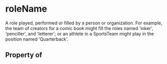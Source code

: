 # roleName

A role played, performed or filled by a person or organization. For example, the team of creators for a comic book might fill the roles named 'inker', 'penciller', and 'letterer'; or an athlete in a SportsTeam might play in the position named 'Quarterback'.

## Property of



